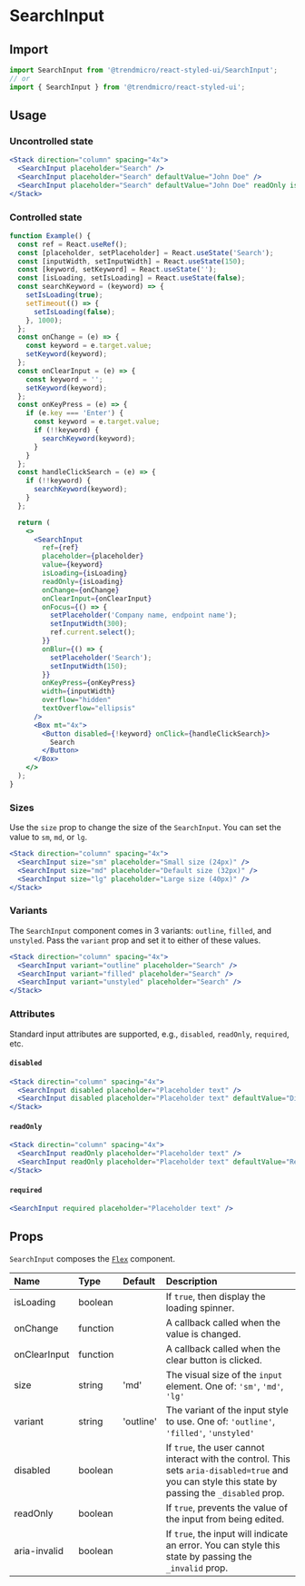 # SearchInput

## Import

```js
import SearchInput from '@trendmicro/react-styled-ui/SearchInput';
// or
import { SearchInput } from '@trendmicro/react-styled-ui';
```

## Usage

### Uncontrolled state

```jsx
<Stack direction="column" spacing="4x">
  <SearchInput placeholder="Search" />
  <SearchInput placeholder="Search" defaultValue="John Doe" />
  <SearchInput placeholder="Search" defaultValue="John Doe" readOnly isLoading />
</Stack>
```

### Controlled state

```jsx
function Example() {
  const ref = React.useRef();
  const [placeholder, setPlaceholder] = React.useState('Search');
  const [inputWidth, setInputWidth] = React.useState(150);
  const [keyword, setKeyword] = React.useState('');
  const [isLoading, setIsLoading] = React.useState(false);
  const searchKeyword = (keyword) => {
    setIsLoading(true);
    setTimeout(() => {
      setIsLoading(false);
    }, 1000);
  };
  const onChange = (e) => {
    const keyword = e.target.value;
    setKeyword(keyword);
  };
  const onClearInput = (e) => {
    const keyword = '';
    setKeyword(keyword);
  };
  const onKeyPress = (e) => {
    if (e.key === 'Enter') {
      const keyword = e.target.value;
      if (!!keyword) {
        searchKeyword(keyword);
      }
    }
  };
  const handleClickSearch = (e) => {
    if (!!keyword) {
      searchKeyword(keyword);
    }
  };

  return (
    <>
      <SearchInput
        ref={ref}
        placeholder={placeholder}
        value={keyword}
        isLoading={isLoading}
        readOnly={isLoading}
        onChange={onChange}
        onClearInput={onClearInput}
        onFocus={() => {
          setPlaceholder('Company name, endpoint name');
          setInputWidth(300);
          ref.current.select();
        }}
        onBlur={() => {
          setPlaceholder('Search');
          setInputWidth(150);
        }}
        onKeyPress={onKeyPress}
        width={inputWidth}
        overflow="hidden"
        textOverflow="ellipsis"
      />
      <Box mt="4x">
        <Button disabled={!keyword} onClick={handleClickSearch}>
          Search
        </Button>
      </Box>
    </>
  );
}
```

### Sizes

Use the `size` prop to change the size of the `SearchInput`. You can set the value to `sm`, `md`, or `lg`.

```jsx
<Stack direction="column" spacing="4x">
  <SearchInput size="sm" placeholder="Small size (24px)" />
  <SearchInput size="md" placeholder="Default size (32px)" />
  <SearchInput size="lg" placeholder="Large size (40px)" />
</Stack>
```

### Variants

The `SearchInput` component comes in 3 variants: `outline`, `filled`, and `unstyled`. Pass the `variant` prop and set it to either of these values.

```jsx
<Stack direction="column" spacing="4x">
  <SearchInput variant="outline" placeholder="Search" />
  <SearchInput variant="filled" placeholder="Search" />
  <SearchInput variant="unstyled" placeholder="Search" />
</Stack>
```

### Attributes

Standard input attributes are supported, e.g., `disabled`, `readOnly`, `required`, etc.

#### `disabled`

```jsx
<Stack directin="column" spacing="4x">
  <SearchInput disabled placeholder="Placeholder text" />
  <SearchInput disabled placeholder="Placeholder text" defaultValue="Disabled" />
</Stack>
```

#### `readOnly`

```jsx
<Stack directin="column" spacing="4x">
  <SearchInput readOnly placeholder="Placeholder text" />
  <SearchInput readOnly placeholder="Placeholder text" defaultValue="Read-only" />
</Stack>
```

#### `required`

```jsx
<SearchInput required placeholder="Placeholder text" />
```

## Props

`SearchInput` composes the [`Flex`](./flex) component.

| Name | Type | Default | Description |
| :--- | :--- | :------ | :---------- |
| isLoading | boolean | | If `true`, then display the loading spinner. |
| onChange | function | | A callback called when the value is changed. |
| onClearInput | function | | A callback called when the clear button is clicked. |
| size | string | 'md' | The visual size of the `input` element. One of: `'sm'`, `'md'`, `'lg'` |
| variant | string | 'outline' | The variant of the input style to use. One of: `'outline'`, `'filled'`, `'unstyled'` |
| disabled | boolean | | If `true`, the user cannot interact with the control. This sets `aria-disabled=true` and you can style this state by passing the `_disabled` prop. |
| readOnly | boolean | | If `true`, prevents the value of the input from being edited. |
| aria-invalid | boolean | | If `true`, the input will indicate an error. You can style this state by passing the `_invalid` prop. |
